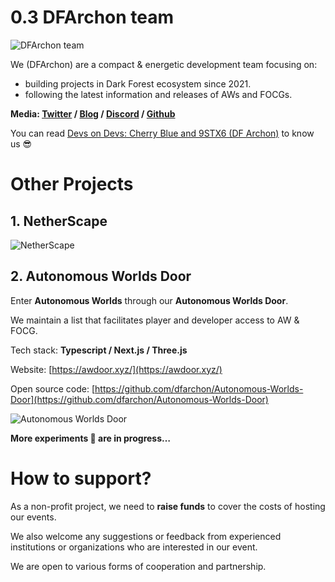 # 0.3 DFArchon team

![DFArchon team](/images/03team/DFArchon_team.gif)

We (DFArchon) are a compact & energetic development team focusing on:

- building projects in Dark Forest ecosystem since 2021.
- following the latest information and releases of AWs and FOCGs.

**Media: [Twitter](https://twitter.com/DFArchon) / [Blog](http://mirror.xyz/dfarchon.eth) / [Discord](https://discord.gg/XpBPEnsvgX) / [Github](https://github.com/dfarchon)**

You can read [Devs on Devs: Cherry Blue and 9STX6 (DF Archon)](https://world.mirror.xyz/xSYtjHR68GMXJs-fgaKu2kGiEavMG410w-QB3zR2gWU) to know us 😎

# Other Projects

## 1. NetherScape

![NetherScape](/images/03team/NetherScape.png)

## 2. Autonomous Worlds Door

Enter **Autonomous Worlds** through our **Autonomous Worlds Door**.

We maintain a list that facilitates player and developer access to AW & FOCG.

Tech stack: **Typescript / Next.js / Three.js** 

Website: [https://awdoor.xyz/](https://awdoor.xyz/)

Open source code: [https://github.com/dfarchon/Autonomous-Worlds-Door](https://github.com/dfarchon/Autonomous-Worlds-Door)

![Autonomous Worlds Door](/images/03team/Autonomous_Worlds_Door.png)

**More experiments 🧪 are in progress…**

# How to support?

As a non-profit project, we need to **raise funds** to cover the costs of hosting our events. 

We also welcome any suggestions or feedback from experienced institutions or organizations who are interested in our event. 

We are open to various forms of cooperation and partnership.
